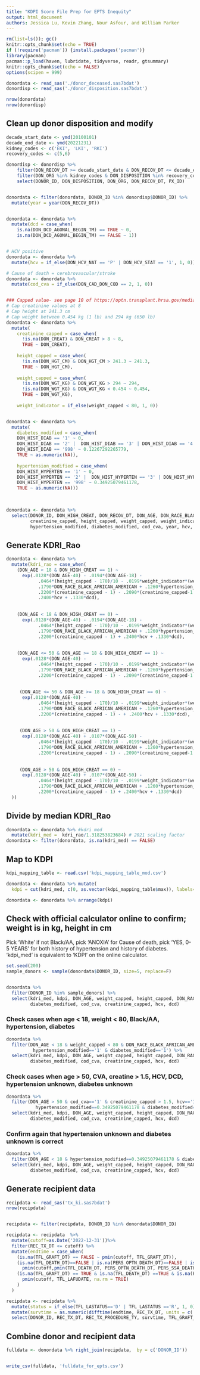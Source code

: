 ---
title: "KDPI Score File Prep for EPTS Inequity"
output: html_document
authors: Jessica Lu, Kevin Zhang, Nour Asfour, and William Parker
---

```{r setup, include=FALSE}
rm(list=ls()); gc()
knitr::opts_chunk$set(echo = TRUE)
if (!require('pacman')) {install.packages('pacman')}
library(pacman)
pacman::p_load(haven, lubridate, tidyverse, readr, gtsummary)
knitr::opts_chunk$set(echo = FALSE)
options(scipen = 999)
```


```{r, warning=F, comment=NA}
donordata <- read_sas('./donor_deceased.sas7bdat')
donordisp <- read_sas('./donor_disposition.sas7bdat') 

nrow(donordata)
nrow(donordisp)
```

## Clean up donor disposition and modify
```{r, warning=F, comment=NA}
decade_start_date <- ymd(20100101)
decade_end_date <- ymd(20221231)
kidney_codes <- c('EKI', 'LKI', 'RKI')
recovery_codes <- c(5,6)

donordisp <- donordisp %>%
    filter(DON_RECOV_DT >= decade_start_date & DON_RECOV_DT <= decade_end_date) %>%
    filter(DON_ORG %in% kidney_codes & DON_DISPOSITION %in% recovery_codes) %>%
    select(DONOR_ID, DON_DISPOSITION, DON_ORG, DON_RECOV_DT, PX_ID)


donordata <- filter(donordata, DONOR_ID %in% donordisp$DONOR_ID) %>%
  mutate(year = year(DON_RECOV_DT))


donordata <- donordata %>%
  mutate(dcd = case_when(
    is.na(DON_DCD_AGONAL_BEGIN_TM) == TRUE ~ 0,
    is.na(DON_DCD_AGONAL_BEGIN_TM) == FALSE ~ 1)) 


# HCV positive
donordata <- donordata %>%
  mutate(hcv = if_else(DON_HCV_NAT == 'P' | DON_HCV_STAT == '1', 1, 0))

# Cause of death = cerebrovascular/stroke
donordata <- donordata %>%
  mutate(cod_cva = if_else(DON_CAD_DON_COD == 2, 1, 0))


### Capped value- see page 10 of https://optn.transplant.hrsa.gov/media/1512/guide_to_calculating_interpreting_kdpi.pdf
# Cap creatinine values at 8 
# Cap height at 241.3 cm
# Cap weight between 0.454 kg (1 lb) and 294 kg (650 lb)
donordata <- donordata %>% 
  mutate(
    creatinine_capped = case_when(
      !is.na(DON_CREAT) & DON_CREAT > 8 ~ 8,
      TRUE ~ DON_CREAT),
    
    height_capped = case_when(
      !is.na(DON_HGT_CM) & DON_HGT_CM > 241.3 ~ 241.3,
      TRUE ~ DON_HGT_CM),
    
    weight_capped = case_when(
      !is.na(DON_WGT_KG) & DON_WGT_KG > 294 ~ 294,
      !is.na(DON_WGT_KG) & DON_WGT_KG < 0.454 ~ 0.454,
      TRUE ~ DON_WGT_KG),
    
    weight_indicator = if_else(weight_capped < 80, 1, 0))


donordata <- donordata %>%  
  mutate(
    diabetes_modified = case_when(
    DON_HIST_DIAB == '1' ~ 0,
    DON_HIST_DIAB == '2' |  DON_HIST_DIAB == '3' | DON_HIST_DIAB == '4' | DON_HIST_DIAB == '5' ~ 1,
    DON_HIST_DIAB == '998' ~ 0.12267292265779,
    TRUE ~ as.numeric(NA)),
    
    hypertension_modified = case_when(
    DON_HIST_HYPERTEN == '1' ~ 0,
    DON_HIST_HYPERTEN == '2' |  DON_HIST_HYPERTEN == '3' | DON_HIST_HYPERTEN == '4' | DON_HIST_HYPERTEN == '5' ~ 1,
    DON_HIST_HYPERTEN == '998' ~ 0.34925079461178,
    TRUE ~ as.numeric(NA)))
           
           

donordata <- donordata %>%
  select(DONOR_ID, DON_HIGH_CREAT, DON_RECOV_DT, DON_AGE, DON_RACE_BLACK_AFRICAN_AMERICAN, DON_HIGH_CREAT, 
         creatinine_capped, height_capped, weight_capped, weight_indicator, 
         hypertension_modified, diabetes_modified, cod_cva, year, hcv, dcd)
```


## Generate KDRI_Rao
```{r, warning=F, comment=NA}
donordata <- donordata %>% 
  mutate(kdri_rao = case_when(
    (DON_AGE < 18 & DON_HIGH_CREAT == 1) ~ 
      exp(.0128*(DON_AGE-40) - .0194*(DON_AGE-18) - 
            .0464*(height_capped - 170)/10 - .0199*weight_indicator*(weight_capped - 80)/5 +
            .1790*DON_RACE_BLACK_AFRICAN_AMERICAN + .1260*hypertension_modified + .1300*diabetes_modified + .0881*cod_cva + 
            .2200*(creatinine_capped - 1) - .2090*(creatinine_capped-1.5) +
            .2400*hcv + .1330*dcd),
    
    
    (DON_AGE < 18 & DON_HIGH_CREAT == 0) ~ 
      exp(.0128*(DON_AGE-40) - .0194*(DON_AGE-18) - 
            .0464*(height_capped - 170)/10 - .0199*weight_indicator*(weight_capped - 80)/5 +
            .1790*DON_RACE_BLACK_AFRICAN_AMERICAN + .1260*hypertension_modified + .1300*diabetes_modified + .0881*cod_cva + 
            .2200*(creatinine_capped - 1) + .2400*hcv + .1330*dcd),
    
    
    (DON_AGE <= 50 & DON_AGE >= 18 & DON_HIGH_CREAT == 1) ~ 
      exp(.0128*(DON_AGE-40) - 
            .0464*(height_capped - 170)/10 - .0199*weight_indicator*(weight_capped - 80)/5 + 
            .1790*DON_RACE_BLACK_AFRICAN_AMERICAN + .1260*hypertension_modified + .1300*diabetes_modified + .0881*cod_cva + 
            .2200*(creatinine_capped - 1) - .2090*(creatinine_capped-1.5) + .2400*hcv + .1330*dcd),
    
    
     (DON_AGE <= 50 & DON_AGE >= 18 & DON_HIGH_CREAT == 0) ~ 
      exp(.0128*(DON_AGE-40) - 
            .0464*(height_capped - 170)/10 - .0199*weight_indicator*(weight_capped - 80)/5 + 
            .1790*DON_RACE_BLACK_AFRICAN_AMERICAN + .1260*hypertension_modified + .1300*diabetes_modified + .0881*cod_cva + 
            .2200*(creatinine_capped - 1) - + .2400*hcv + .1330*dcd),
    
    
     (DON_AGE > 50 & DON_HIGH_CREAT == 1) ~ 
      exp(.0128*(DON_AGE-40) + .0107*(DON_AGE-50) - 
            .0464*(height_capped - 170)/10 - .0199*weight_indicator*(weight_capped - 80)/5 +
            .1790*DON_RACE_BLACK_AFRICAN_AMERICAN + .1260*hypertension_modified + .1300*diabetes_modified + .0881*cod_cva + 
            .2200*(creatinine_capped - 1) - .2090*(creatinine_capped-1.5) + .2400*hcv + .1330*dcd),
    
    
     (DON_AGE > 50 & DON_HIGH_CREAT == 0) ~ 
      exp(.0128*(DON_AGE-40) + .0107*(DON_AGE-50) - 
            .0464*(height_capped - 170)/10 - .0199*weight_indicator*(weight_capped - 80)/5 +
            .1790*DON_RACE_BLACK_AFRICAN_AMERICAN + .1260*hypertension_modified + .1300*diabetes_modified + .0881*cod_cva + 
            .2200*(creatinine_capped - 1) + .2400*hcv + .1330*dcd)
  ))
```

## Divide by median KDRI_Rao
```{r, warning=F, comment=NA}
donordata <- donordata %>% #kdri med
  mutate(kdri_med =  kdri_rao/1.318253823684) # 2021 scaling factor
donordata <- filter(donordata, is.na(kdri_med) == FALSE)
```


## Map to KDPI
```{r, warning=F, comment=NA}
kdpi_mapping_table <- read.csv('kdpi_mapping_table_mod.csv')

donordata <- donordata %>% mutate(
  kdpi = cut(kdri_med, c(0, as.vector(kdpi_mapping_table$max)), labels=seq(0, 100)), include.lowest = FALSE)

donordata <- donordata %>% arrange(kdpi)
```



## Check with official calculator online to confirm; weight is in kg, height in cm
Pick 'White' if not Black/AA, pick 'ANOXIA' for Cause of death, pick 'YES, 0-5 YEARS' for both history of hypertension and history of diabetes. 'kdpi_med' is equivalent to 'KDPI' on the online calculator.
```{r, warning=F, comment=NA}
set.seed(200)
sample_donors <- sample(donordata$DONOR_ID, size=5, replace=F)


donordata %>%
  filter(DONOR_ID %in% sample_donors) %>%
  select(kdri_med, kdpi, DON_AGE, weight_capped, height_capped, DON_RACE_BLACK_AFRICAN_AMERICAN, hypertension_modified,
         diabetes_modified, cod_cva, creatinine_capped, hcv, dcd)
```

### Check cases when age < 18, weight < 80, Black/AA, hypertension, diabetes 
```{r, warning=F, comment=NA}
donordata %>%
  filter(DON_AGE < 18 & weight_capped < 80 & DON_RACE_BLACK_AFRICAN_AMERICAN=='1' &
          hypertension_modified=='1' & diabetes_modified=='1') %>%
  select(kdri_med, kdpi, DON_AGE, weight_capped, height_capped, DON_RACE_BLACK_AFRICAN_AMERICAN, hypertension_modified,
         diabetes_modified, cod_cva, creatinine_capped, hcv, dcd)
```

### Check cases when age > 50, CVA, creatine > 1.5, HCV, DCD, hypertension unknown, diabetes unknown
```{r, warning=F, comment=NA}
donordata %>%
  filter(DON_AGE > 50 & cod_cva=='1' & creatinine_capped > 1.5, hcv=='1' & dcd=='1' & 
           hypertension_modified==0.34925079461178 & diabetes_modified==0.12267292265779) %>%
  select(kdri_med, kdpi, DON_AGE, weight_capped, height_capped, DON_RACE_BLACK_AFRICAN_AMERICAN, hypertension_modified,
         diabetes_modified, cod_cva, creatinine_capped, hcv, dcd)
```

### Confirm again that hypertension unknown and diabetes unknown is correct
```{r, warning=F, comment=NA}
donordata %>%
  filter(DON_AGE < 18 & hypertension_modified==0.34925079461178 & diabetes_modified==0.12267292265779) %>%
  select(kdri_med, kdpi, DON_AGE, weight_capped, height_capped, DON_RACE_BLACK_AFRICAN_AMERICAN, hypertension_modified,
         diabetes_modified, cod_cva, creatinine_capped, hcv, dcd)
```



## Generate recipient data
```{r, warning=F, comment=NA}
recipdata <- read_sas('tx_ki.sas7bdat') 
nrow(recipdata)


recipdata <- filter(recipdata, DONOR_ID %in% donordata$DONOR_ID)

recipdata <- recipdata  %>%
  mutate(cutoff=as.Date('2022-12-31'))%>%
  filter(REC_TX_DT <= cutoff) %>%
  mutate(endtime = case_when(
    (is.na(TFL_GRAFT_DT) == FALSE ~ pmin(cutoff, TFL_GRAFT_DT)),
    (is.na(TFL_DEATH_DT)==FALSE | is.na(PERS_OPTN_DEATH_DT)==FALSE | is.na(PERS_SSA_DEATH_DT)==FALSE) ~ 
      pmin(cutoff,pmin(TFL_DEATH_DT, PERS_OPTN_DEATH_DT, PERS_SSA_DEATH_DT, na.rm = TRUE)),
    (is.na(TFL_GRAFT_DT) == TRUE & is.na(TFL_DEATH_DT) ==TRUE & is.na(PERS_OPTN_DEATH_DT) ==TRUE & is.na(PERS_SSA_DEATH_DT) ==TRUE) ~
      pmin(cutoff, TFL_LAFUDATE, na.rm = TRUE)
    )
  )

recipdata <- recipdata %>%
  mutate(status = if_else(TFL_LASTATUS=='D' | TFL_LASTATUS =='R', 1, 0)) %>% #dead = 1, censored = 0
  mutate(survtime = as.numeric(difftime(endtime, REC_TX_DT, units = c('days')))) %>%
  select(DONOR_ID, REC_TX_DT, REC_TX_PROCEDURE_TY, survtime, TFL_GRAFT_DT, TFL_DEATH_DT, PERS_OPTN_DEATH_DT, PERS_SSA_DEATH_DT, endtime, TFL_LASTATUS, TFL_LAFUDATE, status) %>% arrange(DONOR_ID)
```


## Combine donor and recipient data
```{r, warning=F, comment=NA}
fulldata <- donordata %>% right_join(recipdata,  by = c('DONOR_ID'))


write_csv(fulldata, 'fulldata_for_epts.csv')
```
